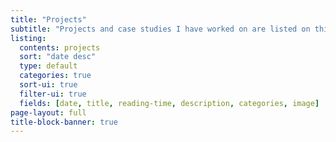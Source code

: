 ```yaml
---
title: "Projects"
subtitle: "Projects and case studies I have worked on are listed on this page."
listing:
  contents: projects
  sort: "date desc"
  type: default
  categories: true
  sort-ui: true
  filter-ui: true
  fields: [date, title, reading-time, description, categories, image]
page-layout: full
title-block-banner: true
---
```


